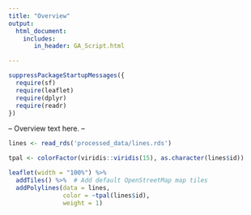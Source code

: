 ```yaml
---
title: "Overview"
output: 
  html_document:
    includes:
       in_header: GA_Script.html

---
```


```r
suppressPackageStartupMessages({
  require(sf)
  require(leaflet)
  require(dplyr)
  require(readr)
})
```

  
-- Overview text here. --
  
  

```r
lines <- read_rds('processed_data/lines.rds')

tpal <- colorFactor(viridis::viridis(15), as.character(lines$id))

leaflet(width = "100%") %>%
  addTiles() %>%  # Add default OpenStreetMap map tiles
  addPolylines(data = lines,
               color = ~tpal(lines$id),
               weight = 1)

```